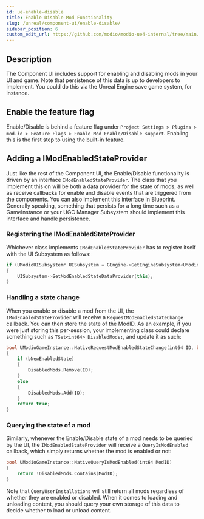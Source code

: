 ```yaml
---
id: ue-enable-disable
title: Enable Disable Mod Functionality
slug: /unreal/component-ui/enable-disable/
sidebar_position: 6
custom_edit_url: https://github.com/modio/modio-ue4-internal/tree/main/Plugins/ModioComponentUI/Doc/component-ui/enable_disable.mdx
---
```




## Description

The Component UI includes support for enabling and disabling mods in your UI and game. Note that persistence of this data is up to developers to implement. You could do this via the Unreal Engine save game system, for instance.

## Enable the feature flag

Enable/Disable is behind a feature flag under `Project Settings > Plugins > mod.io > Feature Flags > Enable Mod Enable/Disable support`. Enabling this is the first step to using the built-in feature.

## Adding a IModEnabledStateProvider

Just like the rest of the Component UI, the Enable/Disable functionality is driven by an interface `IModEnabledStateProvider`. The class that you implement this on will be both a data provider for the state of mods, as well as receive callbacks for enable and disable events that are triggered from the components. You can also implement this interface in Blueprint. Generally speaking, something that persists for a long time such as a GameInstance or your UGC Manager Subsystem should implement this interface and handle persistence.

### Registering the IModEnabledStateProvider

Whichever class implements `IModEnabledStateProvider` has to register itself with the UI Subsystem as follows:

```c++
if (UModioUISubsystem* UISubsystem = GEngine->GetEngineSubsystem<UModioUISubsystem>())
{
    UISubsystem->SetModEnabledStateDataProvider(this);
}
```

### Handling a state change

When you enable or disable a mod from the UI, the `IModEnabledStateProvider` will receive a `RequestModEnabledStateChange` callback. You can then store the state of the ModID. As an example, if you were just storing this per-session, your implementing class could declare something such as `TSet<int64> DisabledMods;`, and update it as such:

```c++
bool UModioGameInstance::NativeRequestModEnabledStateChange(int64 ID, bool bNewEnabledState)
{
    if (bNewEnabledState)
    {
        DisabledMods.Remove(ID);
    }
    else
    {
        DisabledMods.Add(ID);
    }
    return true;
}
```

### Querying the state of a mod

Similarly, whenever the Enable/Disable state of a mod needs to be queried by the UI, the `IModEnabledStateProvider` will receive a `QueryIsModEnabled` callback, which simply returns whether the mod is enabled or not:

```c++
bool UModioGameInstance::NativeQueryIsModEnabled(int64 ModID)
{
    return !DisabledMods.Contains(ModID);
}
```

Note that `QueryUserInstallations` will still return all mods regardless of whether they are enabled or disabled. When it comes to loading and unloading content, you should query your own storage of this data to decide whether to load or unload content.